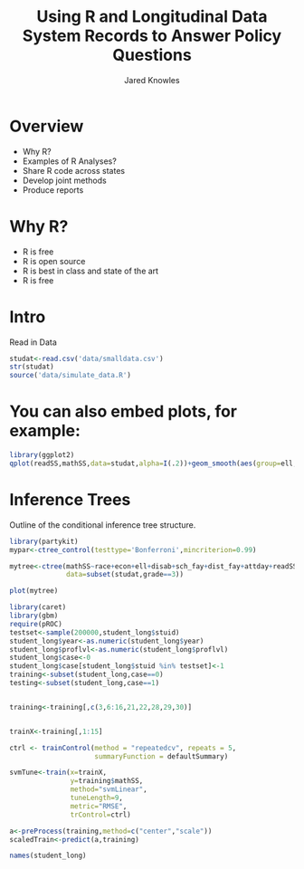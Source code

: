 % Using R and Longitudinal Data System Records to Answer Policy Questions
% Jared Knowles

# Overview
- Why R?
- Examples of R Analyses?
- Share R code across states
- Develop joint methods
- Produce reports

# Why R?
- R is free
- R is open source
- R is best in class and state of the art
- R is free

# 

# Intro
Read in Data

```r
studat<-read.csv('data/smalldata.csv')
str(studat)
source('data/simulate_data.R')
```

# You can also embed plots, for example:

```r
library(ggplot2)
qplot(readSS,mathSS,data=studat,alpha=I(.2))+geom_smooth(aes(group=ell,color=factor(ell)))
```


# Inference Trees
Outline of the conditional inference tree structure. 
```r
library(partykit)
mypar<-ctree_control(testtype='Bonferroni',mincriterion=0.99)

mytree<-ctree(mathSS~race+econ+ell+disab+sch_fay+dist_fay+attday+readSS,
              data=subset(studat,grade==3))

plot(mytree)
```

```r
library(caret)
library(gbm)
require(pROC)
testset<-sample(200000,student_long$stuid)
student_long$year<-as.numeric(student_long$year)
student_long$proflvl<-as.numeric(student_long$proflvl)
student_long$case<-0
student_long$case[student_long$stuid %in% testset]<-1
training<-subset(student_long,case==0)
testing<-subset(student_long,case==1)


training<-training[,c(3,6:16,21,22,28,29,30)]


trainX<-training[,1:15]

ctrl <- trainControl(method = "repeatedcv", repeats = 5,
                     summaryFunction = defaultSummary)

svmTune<-train(x=trainX,
               y=training$mathSS,
               method="svmLinear",
               tuneLength=9,
               metric="RMSE",
               trControl=ctrl)

a<-preProcess(training,method=c("center","scale"))
scaledTrain<-predict(a,training)

names(student_long)
```

